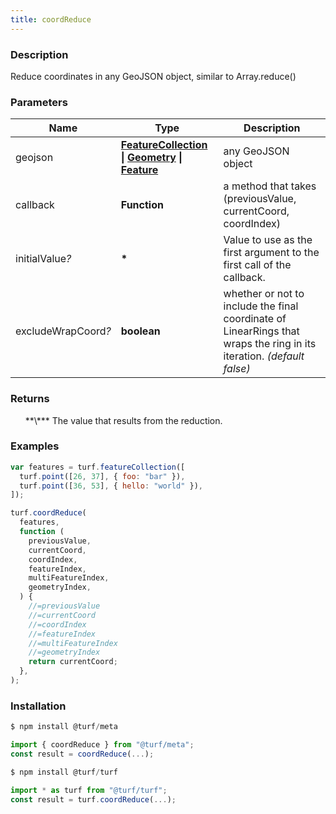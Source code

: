 ```yaml
---
title: coordReduce
---
```



### Description

Reduce coordinates in any GeoJSON object, similar to Array.reduce()

### Parameters

| Name                     | Type                                                                                                                                                                                                  | Description                                                                                                           |
| ------------------------ | ----------------------------------------------------------------------------------------------------------------------------------------------------------------------------------------------------- | --------------------------------------------------------------------------------------------------------------------- |
| geojson                  | **[FeatureCollection](https://tools.ietf.org/html/rfc7946#section-3.3) \| [Geometry](https://tools.ietf.org/html/rfc7946#section-3.1) \| [Feature](https://tools.ietf.org/html/rfc7946#section-3.2)** | any GeoJSON object                                                                                                    |
| callback                 | **Function**                                                                                                                                                                                          | a method that takes (previousValue, currentCoord, coordIndex)                                                         |
| initialValue<i>?</i>     | **\***                                                                                                                                                                                                | Value to use as the first argument to the first call of the callback.                                                 |
| excludeWrapCoord<i>?</i> | **boolean**                                                                                                                                                                                           | whether or not to include the final coordinate of LinearRings that wraps the ring in its iteration. _(default false)_ |

### Returns

<ul>
  **\*** The value that results from the reduction.

</ul>

### Examples

```javascript
var features = turf.featureCollection([
  turf.point([26, 37], { foo: "bar" }),
  turf.point([36, 53], { hello: "world" }),
]);

turf.coordReduce(
  features,
  function (
    previousValue,
    currentCoord,
    coordIndex,
    featureIndex,
    multiFeatureIndex,
    geometryIndex,
  ) {
    //=previousValue
    //=currentCoord
    //=coordIndex
    //=featureIndex
    //=multiFeatureIndex
    //=geometryIndex
    return currentCoord;
  },
);
```

### Installation

```javascript
$ npm install @turf/meta

import { coordReduce } from "@turf/meta";
const result = coordReduce(...);
```

```javascript
$ npm install @turf/turf

import * as turf from "@turf/turf";
const result = turf.coordReduce(...);
```
